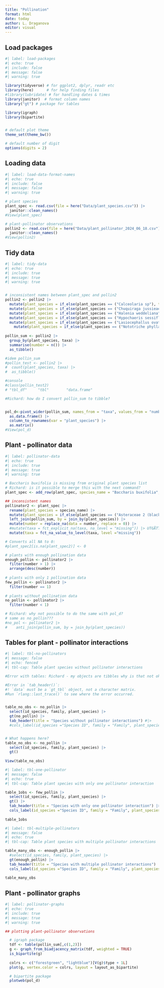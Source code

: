 ```yaml
---
title: "Pollination"
format: html
date: today
author: L. Draganova
editor: visual
---
```


## Load packages

```r
#| label: load-packages
#| echo: true
#| include: false
#| message: false
#| warning: true

library(tidyverse) # for ggplot2, dplyr, readr etc
library(here)      # for help finding files
#library(lubridate) # for handling dates & times
library(janitor)  # format column names
library("gt") # package for tables

library(igraph)
library(bipartite)


# default plot theme
theme_set(theme_bw())

# default number of digit
options(digits = 2)


```

## Loading data

```r
#| label: load-data-format-names
#| echo: true
#| include: false
#| message: false
#| warning: true

# plant species
plant_spec <- read.csv(file = here("Data/plant_species.csv")) |> 
  janitor::clean_names()
#View(plant_spec)

# plant-pollinator observations
pollin2 <- read.csv(file = here("Data/plant_pollinator_2024_06_18.csv")) |> 
  janitor::clean_names()
#View(pollin2)


```

## Tidy data

```r
#| label: tidy-data
#| echo: true
#| include: true
#| message: true
#| warning: true 


# inconsistent names between plant_spec and pollin2
pollin2 <- pollin2 |> 
  mutate(plant_species = if_else(plant_species == ("Calceolaria sp"), true = ("Calceolaria sp1"), false = plant_species)) |>
  mutate(plant_species = if_else(plant_species == ("Chuquiraga jussieae"), true = ("Chuquiraga jussieui"), false = plant_species)) |>
  mutate(plant_species = if_else(plant_species == ("Halenia weddeliana") | plant_species == ("Halenia wedelliana"), true = ("Halenia weddelliana"), false = plant_species)) |> 
  mutate(plant_species = if_else(plant_species == ("Hypochaeris sessiflora"), true = ("Hypochaeris sessiliflora"), false = plant_species)) |>
  mutate(plant_species = if_else(plant_species == ("Lasiocephallus ovatus"), true = ("Lasiocephalus ovatus"), false = plant_species)) |> 
    mutate(plant_species = if_else(plant_species == ("Nototriche phyllantoides"), true = ("Nototriche phyllanthos"), false = plant_species)) 
  
pollin_sum <- pollin2 |> 
  group_by(plant_species, taxa) |> 
  summarise(number = n()) |> 
  as_tibble()

#idem pollin_sum
#pollin_test <- pollin2 |> 
#  count(plant_species, taxa) |> 
#  as_tibble()

#console
#class(pollin_test2)
# "tbl_df"     "tbl"        "data.frame"

#Richard: how do I convert pollin_sum to tibble?


pol_d<-pivot_wider(pollin_sum, names_from = "taxa", values_from = "number", values_fill = 0) |> 
  as.data.frame() |> 
  column_to_rownames(var = "plant_species") |> 
  as.matrix()
#View(pol_d)

```

## Plant - pollinator data

```r
#| label: pollinator-data
#| echo: true
#| include: true
#| message: true
#| warning: true

# Baccharis buxifolia is missing from original plant species list
# Richard: is it possible to merge this with the next command?
plant_spec <- add_row(plant_spec, species_name = "Baccharis buxifolia", family = "Asteraceae", id_species = 42)

## inconsistent names
pollinator2 <- plant_spec |> 
  rename(plant_species = species_name) |> 
  mutate(plant_species = if_else(plant_species == ("Asteraceae 2 (black)"), true = ("Asteraceae sp2 (black)"), false = plant_species)) |> 
  left_join(pollin_sum, by = join_by(plant_species)) |> 
  mutate(number = replace_na(data = number, replace = 0)) |> 
  #mutate(taxa = fct_explicit_na(taxa, na_level = "missing")) |> UTGÅTT
  mutate(taxa = fct_na_value_to_level(taxa, level ="missing"))

# Converts all NA to 0:
#plant_spec2[is.na(plant_spec2)] <- 0

# plants with enough pollination data
enough_pollin <- pollinator2 |> 
  filter(number > 1) |> 
  arrange(desc(number))
  
# plants with only 1 pollination data
few_pollin <- pollinator2 |> 
  filter(number == 1)
  
# plants without pollination data
no_pollin <- pollinator2 |> 
  filter(number < 1)

# Richard: why not possible to do the same with pol_d?
# same as no_pollin???
#no_pol <- pollinator2 |> 
#    anti_join(pollin_sum, by = join_by(plant_species))

```

## Tables for plant - pollinator interactions

```r
#| label: tbl-no-pollinators
#| message: false
#| echo: fenced
#| tbl-cap: Table plant species without pollinator interactions

#Error with tables: Richard - my objects are tibbles why is that not ok?

#Error in `tab_header()`:
#! `data` must be a `gt_tbl` object, not a character matrix.
#Run `rlang::last_trace()` to see where the error occurred.


table_no_obs <- no_pollin |>
  select(id_species, family, plant_species) |> 
  gt(no_pollin) |> 
  tab_header(title = "Species without pollinator interactions") #|> 
  #cols_label(id_species ="Species ID", family = "Family", plant_species = "Species")


# What happens here? 
table_no_obs <- no_pollin |>
  select(id_species, family, plant_species) |> 
  gt()
 
View(table_no_obs)

```

```r
#| label: tbl-one-pollinator
#| message: false
#| echo: true
#| tbl-cap: Table plant species with only one pollinator interaction

table_1obs <- few_pollin |>
  select(id_species, family, plant_species) |> 
  gt() |> 
  tab_header(title = "Species with only one pollinator interaction") |> 
  cols_label(id_species ="Species ID", family = "Family", plant_species = "Species", insect = "Pollinator", number = "Interactions")
 
table_1obs

```

```r
#| label: tbl-multiple-pollinators
#| message: false
#| echo: true
#| tbl-cap: Table plant species with multiple pollinator interactions

table_many_obs <- enough_pollin |>
  #select(id_species, family, plant_species) |> 
  gt(enough_pollin) |> 
  tab_header(title = "Species with multiple pollinator interactions") |> 
  cols_label(id_species ="Species ID", family = "Family", plant_species = "Species", taxa = "Pollinator", number = "Interactions")
 
table_many_obs

```

## Plant - pollinator graphs

```r
#| label: pollinator-graphs
#| echo: true
#| include: true
#| message: true
#| warning: true

## plotting plant-pollinator observations

  # igraph package
  tdf <- table(pollin_sum[,c(1,2)])
  g <- graph_from_biadjacency_matrix(tdf, weighted = TRUE)
  is_bipartite(g)
  
  colrs <- c("forestgreen", "lightblue")[V(g)$type + 1L]
  plot(g, vertex.color = colrs, layout = layout_as_bipartite)

  # bipartite package
  plotweb(pol_d)

```
